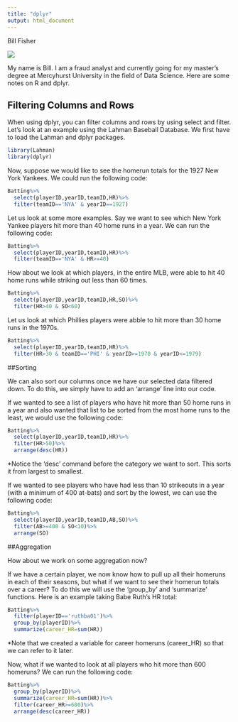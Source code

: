 ```yaml
---
title: "dplyr"
output: html_document
---
```

Bill Fisher

![](profilepic.PNG)

My name is Bill. I am a fraud analyst and currently going for my master's degree at Mercyhurst University in the field of Data Science.  Here are some notes on R and dplyr.

## Filtering Columns and Rows

When using dplyr, you can filter columns and rows by using select and filter. Let's look at an example using the Lahman Baseball Database. We first have to load the Lahman and dplyr packages.

```r
library(Lahman)
library(dplyr)
```

Now, suppose we would like to see the homerun totals for the 1927 New York Yankees. We could run the following code:

```r
Batting%>%
  select(playerID,yearID,teamID,HR)%>%
  filter(teamID=='NYA' & yearID==1927)
```

Let us look at some more examples.  Say we want to see which New York Yankee players hit more than 40 home runs in a year. We can run the following code:

```r
Batting%>%
  select(playerID,yearID,teamID,HR)%>%
  filter(teamID=='NYA' & HR>=40)
```

How about we look at which players, in the entire MLB, were able to hit 40 home runs while striking out less than 60 times.

```r
Batting%>%
  select(playerID,yearID,teamID,HR,SO)%>%
  filter(HR>40 & SO<60)
```

Let us look at which Phillies players were abble to hit more than 30 home runs in the 1970s.

```r
Batting%>%
  select(playerID,yearID,teamID,HR)%>%
  filter(HR>30 & teamID=='PHI' & yearID>=1970 & yearID<=1979)
```

##Sorting

We can also sort our columns once we have our selected data filtered down.  To do this, we simply have to add an 'arrange' line into our code.

If we wanted to see a list of players who have hit more than 50 home runs in a year and also wanted that list to be sorted from the most home runs to the least, we would use the following code:

```r
Batting%>%
  select(playerID,yearID,teamID,HR)%>%
  filter(HR>50)%>%
  arrange(desc(HR))
```

*Notice the 'desc' command before the category we want to sort.  This sorts it from largest to smallest.

If we wanted to see players who have had less than 10 strikeouts in a year (with a minimum of 400 at-bats) and sort by the lowest, we can use the following code:

```r
Batting%>%
  select(playerID,yearID,teamID,AB,SO)%>%
  filter(AB>=400 & SO<10)%>%
  arrange(SO)
```

##Aggregation

How about we work on some aggregation now?

If we have a certain player, we now know how to pull up all their homeruns in each of their seasons, but what if we want to see their homerun totals over a career? To do this we will use the 'group_by' and 'summarize' functions.  Here is an example taking Babe Ruth's HR total:

```r
Batting%>%
  filter(playerID=='ruthba01')%>%
  group_by(playerID)%>%
  summarize(career_HR=sum(HR))
```

*Note that we created a variable for career homeruns (career_HR) so that we can refer to it later.

Now, what if we wanted to look at all players who hit more than 600 homeruns? We can run the following code:

```r
Batting%>%
  group_by(playerID)%>%
  summarize(career_HR=sum(HR))%>%
  filter(career_HR>=600)%>%
  arrange(desc(career_HR))
```

